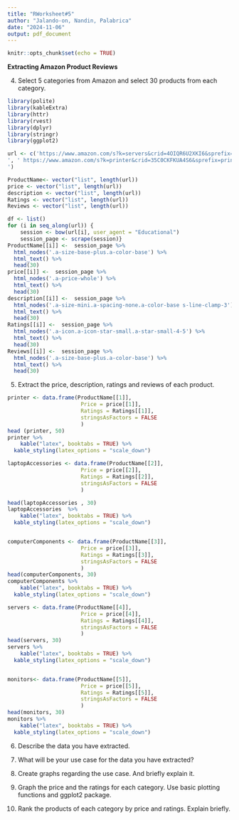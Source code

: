 ```yaml
---
title: "RWorksheet#5"
author: "Jalando-on, Nandin, Palabrica"
date: "2024-11-06"
output: pdf_document
---
```


```r
knitr::opts_chunk$set(echo = TRUE)
```
**Extracting Amazon Product Reviews**


4. Select 5 categories from Amazon and select 30 products from each category.
```r
library(polite)
library(kableExtra)
library(httr)
library(rvest)
library(dplyr)
library(stringr)
library(ggplot2)

url <- c('https://www.amazon.com/s?k=servers&crid=4OIQR6U2XKI6&sprefix=server%2Caps%2C435&ref=nb_sb_noss_1', 'https://www.amazon.com/s?k=monitor&crid=1GO8O6LN9WJJD&sprefix=monitor%2Caps%2C390&ref=nb_sb_noss_1', 'https://www.amazon.com/s?k=laptop+accessories&crid=153784X0SAFNL&sprefix=laptop+acce%2Caps%2C347&ref=nb_sb_ss_ts-doa-p_1_11
', ' https://www.amazon.com/s?k=printer&crid=35C0CKFKUA4S6&sprefix=printer%2Caps%2C356&ref=nb_sb_noss_1', 'https://www.amazon.com/s?k=computercomponents&crid=H2T8LXKVTRHK&sprefix=computercomponents%2Caps%2C300&ref=nb_sb_noss
')

ProductName<- vector("list", length(url))
price <- vector("list", length(url))
description <- vector("list", length(url))
Ratings <- vector("list", length(url))
Reviews <- vector("list", length(url))

```

```r
df <- list()
for (i in seq_along(url)) {
    session <- bow(url[i], user_agent = "Educational")
    session_page <- scrape(session)}
ProductName[[i]] <-  session_page %>%
  html_nodes('.a-size-base-plus.a-color-base') %>%
  html_text() %>%
  head(30)
price[[i]] <-  session_page %>%
  html_nodes('.a-price-whole') %>%
  html_text() %>%
  head(30)
description[[i]] <-  session_page %>%
  html_nodes('.a-size-mini.a-spacing-none.a-color-base s-line-clamp-3') %>%
  html_text() %>%
  head(30)
Ratings[[i]] <-  session_page %>%
  html_nodes('.a-icon.a-icon-star-small.a-star-small-4-5') %>%
  html_text() %>%
  head(30)
Reviews[[i]] <-  session_page %>%
  html_nodes('.a-size-base-plus.a-color-base') %>%
  html_text() %>%
  head(30)
```

5. Extract the price, description, ratings and reviews of each product.
```r
printer <- data.frame(ProductName[[1]],
                       Price = price[[1]],
                       Ratings = Ratings[[1]],
                       stringsAsFactors = FALSE
                       )
head (printer, 50)
printer %>%
    kable("latex", booktabs = TRUE) %>%
  kable_styling(latex_options = "scale_down")
```
```r
laptopAccessories <- data.frame(ProductName[[2]],
                       Price = price[[2]],
                       Ratings = Ratings[[2]],
                       stringsAsFactors = FALSE
                       )

head(laptopAccessories , 30)
laptopAccessories  %>%
    kable("latex", booktabs = TRUE) %>%
  kable_styling(latex_options = "scale_down")


computerComponents <- data.frame(ProductName[[3]],
                       Price = price[[3]],
                       Ratings = Ratings[[3]],
                       stringsAsFactors = FALSE
                       )
head(computerComponents, 30)
computerComponents %>%
    kable("latex", booktabs = TRUE) %>%
  kable_styling(latex_options = "scale_down")

servers <- data.frame(ProductName[[4]],
                       Price = price[[4]],
                       Ratings = Ratings[[4]],
                       stringsAsFactors = FALSE
                       )
head(servers, 30)
servers %>%
    kable("latex", booktabs = TRUE) %>%
  kable_styling(latex_options = "scale_down")


monitors<- data.frame(ProductName[[5]],
                       Price = price[[5]],
                       Ratings = Ratings[[5]],
                       stringsAsFactors = FALSE
                       )
head(monitors, 30)
monitors %>%
    kable("latex", booktabs = TRUE) %>%
  kable_styling(latex_options = "scale_down")

```
6. Describe the data you have extracted.

7. What will be your use case for the data you have extracted?

8. Create graphs regarding the use case. And briefly explain it.

9. Graph the price and the ratings for each category. Use basic plotting functions and ggplot2 package.

10. Rank the products of each category by price and ratings. Explain briefly.

